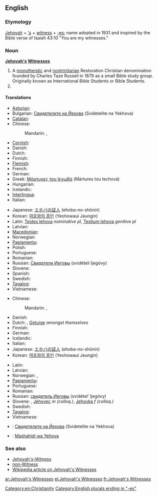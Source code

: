 ==English==

===Etymology===
[[Jehovah]] + [['s]] + [[witness]] + [[-es]]; name adopted in 1931 and inspired by the Bible verse of Isaiah 43:10 "You are my witnesses."

===Noun===
'''[[Jehovah]][['s]] [[Witness]]es'''

# A [[monotheistic]] and [[nontrinitarian]] Restoration Christian denomination founded by Charles Taze Russell in 1879 as a small Bible study group. Originally known as International Bible Students or Bible Students.
# {{plural of|Jehovah's Witness}}

====Translations====
{{trans-top|denomination}}
* [[Asturian]]: {{t|ast|Testigos de Xehová}}
* Bulgarian: [[Свидетелите на Йехова]] (Svidetelite na Yekhova)
* [[Catalan]]: {{t|ca|Testimonis de Jehovà}}
* Chinese:
*: Mandarin: {{t+|cmn|耶和華見證人|sc=Hani}}, {{t|cmn|耶和华见证人|tr=Yēhéhuá Jiànzhèngrén|sc=Hani}}
* [[Cornish]]: {{t|kw|Dustunyoryon Yehovah}}
* Danish: {{t|da|Jehovas Vidner|n-p}}
* Dutch: {{t|nl|Jehovah's Getuigen|p}}
* Finnish: {{t|fi|Jehovan todistajat}}
* [[Flemish]]: {{t|nl|Getuigen van Jehova|p}}
* French: {{t|fr|Témoins de Jéhovah|m-p}}
* German: {{t|de|Zeugen Jehovas|m-p}}
* Greek: [[Μάρτυρες του Ιεχωβά]] (Mártures tou Iechová) {{g|p}}
* Hungarian: {{t+|hu|Jehova Tanúi|p}}
* Icelandic: {{t|is|Vottar Jehóva|p}}
* [[Interlingua]]: {{t|ia|Testes de Jehovah|p}}
* Italian: {{t|it|Testimoni di Geova|m-p}}
{{trans-mid}}
* Japanese: [[エホバの証人]] (ehoba-no-shōnin)
* Korean: [[여호와의 증인]] (Yeohowaui Jeungin)
* Latin: [[Testes Iehova]] ''nominative pl'', [[Testium Iehova]] ''genitive pl''
* Latvian: {{t|lv|Jehovas liecinieki|p}}
* [[Macedonian]]: {{t|mk|Јеховини сведоци|m-p|tr=Jehóvini svédoci}}
* Norwegian: {{t|no|Jehovas vitner|n}}
* [[Papiamentu]]: {{t|pap|Testigunan di Yehova}}
* Polish: {{t|pl|Świadkowie Jehowy|p}}
* Portuguese: {{t|pt|Testemunhas de Jeová|f-p}}
* Romanian: {{t|ro|Martorii lui Iehova}}
* Russian: [[Свидетели Иеговы]] (svidételi Ijegóvy) {{g|m-p}}
* Slovene: {{t|sl|Jehovove priče|f-p}}
* Spanish: {{t|es|Testigos de Jehová|m-p}}
* Swedish: {{t|sv|Jehovas vittnen}}
* [[Tagalog]]: {{t|tl|Mga Saksi ni Jehova}}
* Vietnamese: {{t|vi|Nhân chứng Giê-hô-va}}
{{trans-bottom}}

{{trans-top|member of organisation}}
* Chinese:
*: Mandarin: {{t+|cmn|耶和華見證人|sc=Hani}}, {{t|cmn|耶和华见证人|tr=Yēhéhuá Jiànzhèngrén|sc=Hani}}
* Danish: {{t|da|Jehovas vidne|n}}
* Dutch: {{t|nl|Jehovah's Getuige}}, [[Getuige]] ''amongst themselves''
* Finnish: {{t+|fi|Jehovan todistaja}}
* German: {{t|de|Zeuge Jehovas|m}}
* Icelandic: {{t|is|vottur Jehóva|m}}
* Italian: {{t|it|Testimone di Geova|m|f}}
* Japanese: [[エホバの証人]] (ehoba-no-shōnin)
* Korean: [[여호와의 증인]] (Yeohowaui Jeungin)
{{trans-mid}}
* Latin: {{t|la|Testis Jehovah|c}}
* Latvian: {{t|lv|Jehovas liecinieks}}
* Norwegian: {{t|no|Jehovas vitne|n}}, {{t|no|Jehovas vitner|p}}
* [[Papiamentu]]: {{t|pap|Testigu di Yehova}}
* Portuguese: {{t|pt|testemunha de Jeová|f}}
* Romanian: {{t|ro|martor al lui Iehova}}
* Russian: [[свидетель Иеговы]] (svidétel’ Ijegóvy) {{g|m}}
* Slovene: {{t|sl|Jehovova priča|f}}, [[Jehovec]] ''m (colloq.)'', [[Jehovka]] ''f (colloq.)''
* Swedish: {{t|sv|Jehovas vittne}}
* [[Tagalog]]: {{t|tl|Saksi}}
* Vietnamese: {{t|vi|Nhân chứng Giê-hô-va}}
{{trans-bottom}}

{{checktrans-top}}
* {{ttbc|bg}}: [[Свидетелите на Йехова]] (Svidetelite na Yekhova)
{{trans-mid}}
* {{ttbc|sw}}: [[Mashahidi wa Yehova]]
{{trans-bottom}}

===See also===
* [[Jehovah's-Witness]]
* [[non-Witness]]
* [[w:Jehovah's_Witnesses|Wikipedia article on Jehovah's Witnesses]]

[[Category:en:Christianity]]
[[Category:English plurals ending in "-es"]]

[[ar:Jehovah's Witnesses]]
[[el:Jehovah's Witnesses]]
[[fr:Jehovah's Witnesses]]
